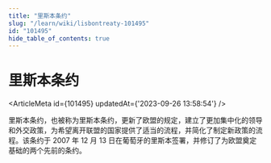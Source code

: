 ```yaml
---
title: "里斯本条约"
slug: "/learn/wiki/lisbontreaty-101495"
id: "101495"
hide_table_of_contents: true
---
```



# 里斯本条约

<ArticleMeta id={101495} updatedAt={'2023-09-26 13:58:54'} />
<div className='border-solid border-b border-t-0 my-4 border-[var(--ifm-color-gray-300)]' />

里斯本条约，也被称为里斯本条约，更新了欧盟的规定，建立了更加集中化的领导和外交政策，为希望离开联盟的国家提供了适当的流程，并简化了制定新政策的流程。该条约于 2007 年 12 月 13 日在葡萄牙的里斯本签署，并修订了为欧盟奠定基础的两个先前的条约。
